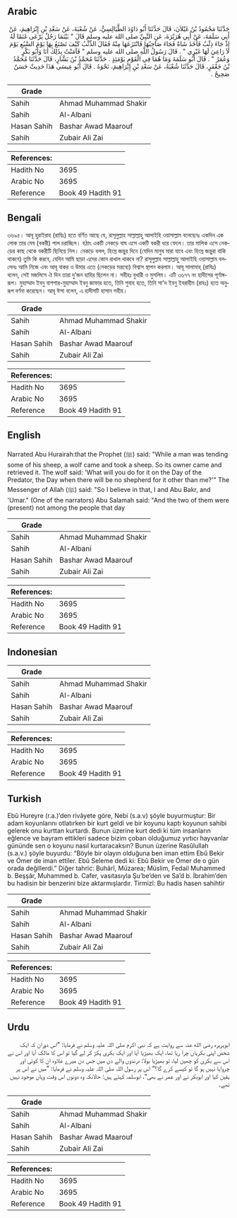 ## Arabic


<div dir="rtl" lang="ar" style={{fontSize:'larger',backgroundColor:'#f8f9fa',padding:20}}>
حَدَّثَنَا مَحْمُودُ بْنُ غَيْلاَنَ، قَالَ حَدَّثَنَا أَبُو دَاوُدَ الطَّيَالِسِيُّ، عَنْ شُعْبَةَ، عَنْ سَعْدِ بْنِ إِبْرَاهِيمَ، عَنْ أَبِي سَلَمَةَ، عَنْ أَبِي هُرَيْرَةَ، عَنِ النَّبِيِّ صلى الله عليه وسلم قَالَ ‏"‏ بَيْنَمَا رَجُلٌ يَرْعَى غَنَمًا لَهُ إِذْ جَاءَ ذِئْبٌ فَأَخَذَ شَاةً فَجَاءَ صَاحِبُهَا فَانْتَزَعَهَا مِنْهُ فَقَالَ الذِّئْبُ كَيْفَ تَصْنَعُ بِهَا يَوْمَ السَّبُعِ يَوْمَ لاَ رَاعِيَ لَهَا غَيْرِي ‏"‏ ‏.‏ قَالَ رَسُولُ اللَّهِ صلى الله عليه وسلم ‏"‏ فَآمَنْتُ بِذَلِكَ أَنَا وَأَبُو بَكْرٍ وَعُمَرُ ‏"‏ ‏.‏ قَالَ أَبُو سَلَمَةَ وَمَا هُمَا فِي الْقَوْمِ يَوْمَئِذٍ ‏.‏ حَدَّثَنَا مُحَمَّدُ بْنُ بَشَّارٍ، قَالَ حَدَّثَنَا مُحَمَّدُ بْنُ جَعْفَرٍ، قَالَ حَدَّثَنَا شُعْبَةُ، عَنْ سَعْدِ بْنِ إِبْرَاهِيمَ، نَحْوَهُ ‏.‏ قَالَ أَبُو عِيسَى هَذَا حَدِيثٌ حَسَنٌ صَحِيحٌ ‏.‏
</div>
<div style={{backgroundColor:'#f8f9fa',padding:20, marginBottom: 10}}><table> <thead> <tr> <th>Grade</th> <th></th> </tr> </thead> <tbody> <tr><td>Sahih</td><td>Ahmad Muhammad Shakir</td></tr><tr><td>Sahih</td><td>Al-Albani</td></tr><tr><td>Hasan Sahih</td><td>Bashar Awad Maarouf</td></tr><tr><td>Sahih</td><td>Zubair Ali Zai</td></tr></tbody></table><table> <thead> <tr> <th>References:</th> <th></th> </tr> </thead> <tbody><tr><td>Hadith No</td><td>3695</td></tr><tr><td>Arabic No</td><td>3695</td></tr><tr><td>Reference</td><td>Book 49 Hadith 91</td></tr></tbody></table></div>

## Bengali


<div dir="ltr" lang="bn" style={{fontSize:'larger',backgroundColor:'#f8f9fa',padding:20}}>
৩৬৯৫। আবূ হুরাইরাহ (রাযিঃ) হতে বর্ণিত আছে যে, রাসূলুল্লাহ সাল্লাল্লাহু আলাইহি ওয়াসাল্লাম বলেছেনঃ একদিন এক লোক তার মেষ (বকরী) পাল চরাচ্ছিল। হঠাৎ একটি নেকড়ে বাঘ এসে একটি বকরী ধরে ফেলে। তার মালিক এসে নেকড়ের কাছ থেকে বকরীটি ছিনিয়ে নিল। নেকড়ে বলল, হিংস্র জন্তুর দিনে (যেদিন মানুষ মারা যাবে এবং হিংস্র জন্তুরা বাকি থাকবে) তুমি কি করবে, যেদিন আমি ছাড়া এদের কোন রাখাল থাকবে না? রাসূলুল্লাহ সাল্লাল্লাহু আলাইহি ওয়াসাল্লাম বললেনঃ আমি নিজে এবং আবূ বাকর ও উমার এতে (নেকড়ের মন্তব্যে) বিশ্বাস স্থাপন করলাম। আবূ সালামাহ্ (রাযিঃ) বলেন, সেই মজলিসে ঐ দিন তারা দু’জন হাযির ছিলেন না। সহীহঃ বুখারী ও মুসলিম। এটি ৩৬৭৭ নং হাদীসের পূর্ণাঙ্গরূপ। মুহাম্মাদ ইবনু বাশশার-মুহাম্মাদ ইবনু জাফার হতে, তিনি শুবাহ হতে, তিনি সা'দ ইবনু ইবরাহীম (রাহঃ) হতে অনুরূপ বর্ণনা করেছেন। আবূ ঈসা বলেন, এ হাদীসটি হাসান সহীহ।
</div>
<div style={{backgroundColor:'#f8f9fa',padding:20, marginBottom: 10}}><table> <thead> <tr> <th>Grade</th> <th></th> </tr> </thead> <tbody> <tr><td>Sahih</td><td>Ahmad Muhammad Shakir</td></tr><tr><td>Sahih</td><td>Al-Albani</td></tr><tr><td>Hasan Sahih</td><td>Bashar Awad Maarouf</td></tr><tr><td>Sahih</td><td>Zubair Ali Zai</td></tr></tbody></table><table> <thead> <tr> <th>References:</th> <th></th> </tr> </thead> <tbody><tr><td>Hadith No</td><td>3695</td></tr><tr><td>Arabic No</td><td>3695</td></tr><tr><td>Reference</td><td>Book 49 Hadith 91</td></tr></tbody></table></div>

## English


<div dir="ltr" lang="en" style={{fontSize:'larger',backgroundColor:'#f8f9fa',padding:20}}>
Narrated Abu Hurairah:that the Prophet (ﷺ) said: "While a man was tending some of his sheep, a wolf came and took a sheep. So its owner came and retrieved it. The wolf said: 'What will you do for it on the Day of the Predator, the Day when there will be no shepherd for it other than me?'" The Messenger of Allah (ﷺ) said: "So I believe in that, I and Abu Bakr, and 'Umar." (One of the narrators) Abu Salamah said: "And the two of them were (present) not among the people that day
</div>
<div style={{backgroundColor:'#f8f9fa',padding:20, marginBottom: 10}}><table> <thead> <tr> <th>Grade</th> <th></th> </tr> </thead> <tbody> <tr><td>Sahih</td><td>Ahmad Muhammad Shakir</td></tr><tr><td>Sahih</td><td>Al-Albani</td></tr><tr><td>Hasan Sahih</td><td>Bashar Awad Maarouf</td></tr><tr><td>Sahih</td><td>Zubair Ali Zai</td></tr></tbody></table><table> <thead> <tr> <th>References:</th> <th></th> </tr> </thead> <tbody><tr><td>Hadith No</td><td>3695</td></tr><tr><td>Arabic No</td><td>3695</td></tr><tr><td>Reference</td><td>Book 49 Hadith 91</td></tr></tbody></table></div>

## Indonesian


<div dir="ltr" lang="id" style={{fontSize:'larger',backgroundColor:'#f8f9fa',padding:20}}>

</div>
<div style={{backgroundColor:'#f8f9fa',padding:20, marginBottom: 10}}><table> <thead> <tr> <th>Grade</th> <th></th> </tr> </thead> <tbody> <tr><td>Sahih</td><td>Ahmad Muhammad Shakir</td></tr><tr><td>Sahih</td><td>Al-Albani</td></tr><tr><td>Hasan Sahih</td><td>Bashar Awad Maarouf</td></tr><tr><td>Sahih</td><td>Zubair Ali Zai</td></tr></tbody></table><table> <thead> <tr> <th>References:</th> <th></th> </tr> </thead> <tbody><tr><td>Hadith No</td><td>3695</td></tr><tr><td>Arabic No</td><td>3695</td></tr><tr><td>Reference</td><td>Book 49 Hadith 91</td></tr></tbody></table></div>

## Turkish


<div dir="ltr" lang="tr" style={{fontSize:'larger',backgroundColor:'#f8f9fa',padding:20}}>
Ebû Hureyre (r.a.)’den rivâyete göre, Nebi (s.a.v) şöyle buyurmuştur: Bir adam koyunlarını otlatırken bir kurt geldi ve bir koyunu kaptı koyunun sahibi gelerek onu kurttan kurtardı. Bunun üzerine kurt dedi ki tüm insanların eğlence ve bayram ettikleri sadece bizim çoban olduğumuz yırtıcı hayvanlar gününde sen o koyunu nasıl kurtaracaksın? Bunun üzerine Rasûlullah (s.a.v.) şöyle buyurdu: “Böyle bir olayın olduğuna ben iman ettim Ebû Bekir ve Ömer de iman ettiler. Ebû Seleme dedi ki: Ebû Bekir ve Ömer de o gün orada değillerdi.” Diğer tahric: Buhârî, Müzarea; Müslim, Fedail Muhammed b. Beşşâr, Muhammed b. Cafer, vasıtasıyla Şu’be’den ve Sa’d b. İbrahim’den bu hadisin bir benzerini bize aktarmışlardır. Tirmizî: Bu hadis hasen sahihtir
</div>
<div style={{backgroundColor:'#f8f9fa',padding:20, marginBottom: 10}}><table> <thead> <tr> <th>Grade</th> <th></th> </tr> </thead> <tbody> <tr><td>Sahih</td><td>Ahmad Muhammad Shakir</td></tr><tr><td>Sahih</td><td>Al-Albani</td></tr><tr><td>Hasan Sahih</td><td>Bashar Awad Maarouf</td></tr><tr><td>Sahih</td><td>Zubair Ali Zai</td></tr></tbody></table><table> <thead> <tr> <th>References:</th> <th></th> </tr> </thead> <tbody><tr><td>Hadith No</td><td>3695</td></tr><tr><td>Arabic No</td><td>3695</td></tr><tr><td>Reference</td><td>Book 49 Hadith 91</td></tr></tbody></table></div>

## Urdu


<div dir="rtl" lang="ur" style={{fontSize:'larger',backgroundColor:'#f8f9fa',padding:20}}>
ابوہریرہ رضی الله عنہ سے روایت ہے کہ نبی اکرم صلی اللہ علیہ وسلم نے فرمایا: ”اس دوران کہ ایک شخص اپنی بکریاں چرا رہا تھا، ایک بھیڑیا آیا اور ایک بکری پکڑ کر لے گیا تو اس کا مالک آیا اور اس نے اس سے بکری کو چھین لیا، تو بھیڑیا بولا: درندوں والے دن میں جس دن میرے علاوہ ان کا کوئی اور چرواہا نہیں ہو گا تو کیسے کرے گا؟“ اس پر رسول اللہ صلی اللہ علیہ وسلم نے فرمایا: ”میں نے اس پر یقین کیا اور ابوبکر نے اور عمر نے بھی“، ابوسلمہ کہتے ہیں: حالانکہ وہ دونوں اس وقت وہاں موجود نہیں تھے۔
</div>
<div style={{backgroundColor:'#f8f9fa',padding:20, marginBottom: 10}}><table> <thead> <tr> <th>Grade</th> <th></th> </tr> </thead> <tbody> <tr><td>Sahih</td><td>Ahmad Muhammad Shakir</td></tr><tr><td>Sahih</td><td>Al-Albani</td></tr><tr><td>Hasan Sahih</td><td>Bashar Awad Maarouf</td></tr><tr><td>Sahih</td><td>Zubair Ali Zai</td></tr></tbody></table><table> <thead> <tr> <th>References:</th> <th></th> </tr> </thead> <tbody><tr><td>Hadith No</td><td>3695</td></tr><tr><td>Arabic No</td><td>3695</td></tr><tr><td>Reference</td><td>Book 49 Hadith 91</td></tr></tbody></table></div>